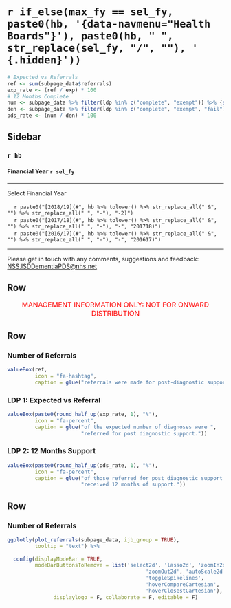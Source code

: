 `r if_else(max_fy == sel_fy, paste0(hb, '{data-navmenu="Health Boards"}'), paste0(hb, " ", str_replace(sel_fy, "/", ""), ' {.hidden}'))`
=================================================

```r
# Expected vs Referrals
ref <- sum(subpage_data$referrals)
exp_rate <- (ref / exp) * 100
# 12 Months Complete
num <- subpage_data %>% filter(ldp %in% c("complete", "exempt")) %>% {sum(.$referrals)}
den <- subpage_data %>% filter(ldp %in% c("complete", "exempt", "fail")) %>% {sum(.$referrals)}
pds_rate <- (num / den) * 100
```

Sidebar {.sidebar}
-----------------------------------------------------------------------

### `r hb`
#### Financial Year `r sel_fy`

***

Select Financial Year

<!-- For some reason need '-2' on end of 1819 links - check why this is -->
|     `r paste0("[2018/19](#", hb %>% tolower() %>% str_replace_all(" &", "") %>% str_replace_all(" ", "-"), "-2)")`
|     `r paste0("[2017/18](#", hb %>% tolower() %>% str_replace_all(" &", "") %>% str_replace_all(" ", "-"), "-", "201718)")`
|     `r paste0("[2016/17](#", hb %>% tolower() %>% str_replace_all(" &", "") %>% str_replace_all(" ", "-"), "-", "201617)")`

***

<!-- Reword this and try and force to bottom of sidebar -->
Please get in touch with any comments, suggestions and feedback: [NSS.ISDDementiaPDS@nhs.net](mailto:NSS.ISDDementiaPDS@nhs.net)


Row {data-height=30}
-----------------------------------------------------------------------

<!-- Management Information tagline -->
<font size="3"> 
<center> 
<span style="color:red"> 
MANAGEMENT INFORMATION ONLY: NOT FOR ONWARD DISTRIBUTION 
</span> </center> </font> 


Row
----------------------------------------------------------------------

### Number of Referrals

```r
valueBox(ref, 
         icon = "fa-hashtag",
         caption = glue("referrals were made for post-diagnostic support."))
```

### LDP 1: Expected vs Referral

```r
valueBox(paste0(round_half_up(exp_rate, 1), "%"), 
         icon = "fa-percent",
         caption = glue("of the expected number of diagnoses were ",
                        "referred for post diagnostic support."))
```

### LDP 2: 12 Months Support

```r
valueBox(paste0(round_half_up(pds_rate, 1), "%"), 
         icon = "fa-percent",
         caption = glue("of those referred for post diagnostic support ",
                        "received 12 months of support."))
```


Row {data-height=500}
----------------------------------------------------------------------

### Number of Referrals {data-width=800}

```r

ggplotly(plot_referrals(subpage_data, ijb_group = TRUE), 
         tooltip = "text") %>%
  
  config(displayModeBar = TRUE,
         modeBarButtonsToRemove = list('select2d', 'lasso2d', 'zoomIn2d', 
                                             'zoomOut2d', 'autoScale2d', 
                                             'toggleSpikelines', 
                                             'hoverCompareCartesian', 
                                             'hoverClosestCartesian'), 
               displaylogo = F, collaborate = F, editable = F)

```

